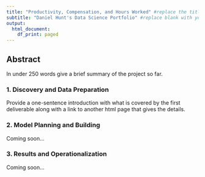 ```yaml
---
title: "Productivity, Compensation, and Hours Worked" #replace the title with something short and catchy to represent your project
subtitle: "Daniel Hunt's Data Science Portfolio" #replace blank with your name
output:
  html_document:
    df_print: paged
---
```


## Abstract

In under 250 words give a brief summary of the project so far.

### 1. Discovery and Data Preparation

Provide a one-sentence introduction with what is covered by the first deliverable along with a link to another html page that gives the details.

### 2. Model Planning and Building

Coming soon...

### 3. Results and Operationalization

Coming soon...

